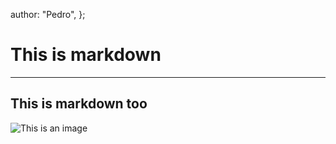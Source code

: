   author: "Pedro",
};

# This is markdown

---

## This is markdown too

![This is an image](/posts/test/img.jpg)
